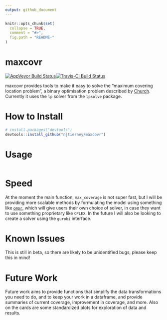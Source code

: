 ```yaml
---
output: github_document
---
```


<!-- README.md is generated from README.Rmd. Please edit that file -->

```r
knitr::opts_chunk$set(
  collapse = TRUE,
  comment = "#>",
  fig.path = "README-"
)
```

# maxcovr

[![AppVeyor Build Status](https://ci.appveyor.com/api/projects/status/github/njtierney/maxcovr?branch=master&svg=true)](https://ci.appveyor.com/project/njtierney/maxcovr)[![Travis-CI Build Status](https://travis-ci.org/njtierney/maxcovr.svg?branch=master)](https://travis-ci.org/njtierney/maxcovr)

maxcovr provides tools to make it easy to solve the "maximum covering location problem", a binary optimisation problem described by [Church](http://www.geog.ucsb.edu/~forest/G294download/MAX_COVER_RLC_CSR.pdf). Currently it uses the `lp` solver from the `lpsolve` package.

# How to Install

```r

# install.packages("devtools")
devtools::install_github("njtierney/maxcovr")

```

<!-- # Example Usage -->
<!-- Need to find a good example dataset to use here -->

# Usage

```r




```


# Speed

At the moment the main function, `max_coverage` is not super fast, but I will be providing more scalable methods by formulating the model using something like  [`ompr`](https://github.com/dirkschumacher/ompr), which will give users their own choice of solver, in case they want to use something proprietary like `CPLEX`. In the future I will also be looking to create a solver using the `gurobi` interface.

# Known Issues

This is still in beta, so there are likely to be unidentified bugs, please keep this in mind!

# Future Work

Future work aims to provide functions that simplify the data transformations you need to do, and to keep your work in a dataframe, and provide summaries of current coverage, improvement in coverage, and more. Also on the cards are some standardized plots for exploration of data and results.

